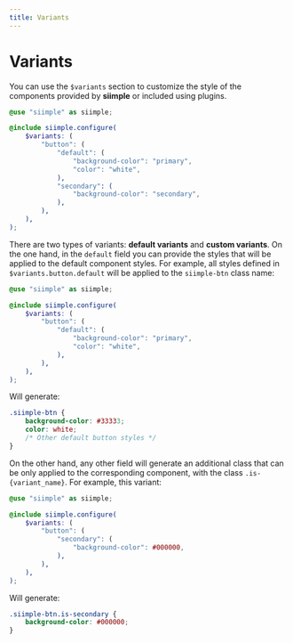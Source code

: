 ```yaml
---
title: Variants
---
```


# Variants

You can use the `$variants` section to customize the style of the components provided by **siimple** or included using plugins. 

```scss
@use "siimple" as siimple;

@include siimple.configure(
    $variants: (
        "button": (
            "default": (
                "background-color": "primary",
                "color": "white",
            ),
            "secondary": (
                "background-color": "secondary",
            ),
        ),
    ),
);
```

There are two types of variants: **default variants** and **custom variants**. On the one hand, in the `default` field you can provide the styles that will be applied to the default component styles. For example, all styles defined in `$variants.button.default` will be applied to the `siimple-btn` class name: 

```scss
@use "siimple" as siimple;

@include siimple.configure(
    $variants: (
        "button": (
            "default": (
                "background-color": "primary",
                "color": "white",
            ),
        ),
    ),
);
```

Will generate: 

```css
.siimple-btn {
    background-color: #33333;
    color: white;
    /* Other default button styles */
}
```

On the other hand, any other field will generate an additional class that can be only applied to the corresponding component, with the class `.is-{variant_name}`. For example, this variant:

```scss
@use "siimple" as siimple;

@include siimple.configure(
    $variants: (
        "button": (
            "secondary": (
                "background-color": #000000,
            ),
        ),
    ),
);
```

Will generate:

```css
.siimple-btn.is-secondary {
    background-color: #000000;
}
```


